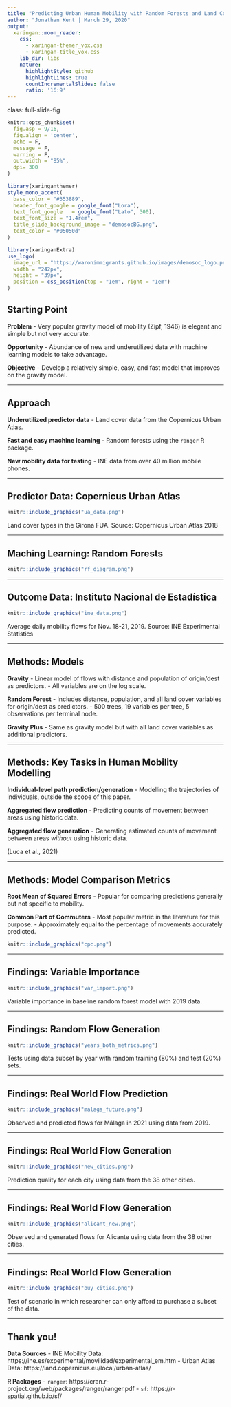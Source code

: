 ```yaml
---
title: "Predicting Urban Human Mobility with Random Forests and Land Cover Data"
author: "Jonathan Kent | March 29, 2020"
output:
  xaringan::moon_reader:
    css: 
      - xaringan-themer_vox.css
      - xaringan-title_vox.css
    lib_dir: libs
    nature:
      highlightStyle: github
      highlightLines: true
      countIncrementalSlides: false
      ratio: '16:9'
---
```


class: full-slide-fig

```r
knitr::opts_chunk$set(
  fig.asp = 9/16,
  fig.align = 'center',
  echo = F,
  message = F,
  warning = F,
  out.width = "85%",
  dpi= 300
)
```

```r
library(xaringanthemer)
style_mono_accent(
  base_color = "#353889",
  header_font_google = google_font("Lora"),
  text_font_google   = google_font("Lato", 300),
  text_font_size = "1.4rem",
  title_slide_background_image = "demosocBG.png",
  text_color = "#05050d"
)
```

```r
library(xaringanExtra)
use_logo(
  image_url = "https://waronimmigrants.github.io/images/demosoc_logo.png",
  width = "242px",
  height = "39px",
  position = css_position(top = "1em", right = "1em")
)
```

## Starting Point

**Problem**
- Very popular gravity model of mobility (Zipf, 1946) is elegant and simple but not very accurate.

**Opportunity**
- Abundance of new and underutilized data with machine learning models to take advantage.

**Objective**
- Develop a relatively simple, easy, and fast model that improves on the gravity model.

---

## Approach

**Underutilized predictor data**
- Land cover data from the Copernicus Urban Atlas.

**Fast and easy machine learning**
- Random forests using the `ranger` R package.

**New mobility data for testing**
- INE data from over 40 million mobile phones.

---

## Predictor Data: Copernicus Urban Atlas

``` r
knitr::include_graphics("ua_data.png")
```
Land cover types in the Girona FUA. Source: Copernicus Urban Atlas 2018

---

## Maching Learning: Random Forests

``` r
knitr::include_graphics("rf_diagram.png")
```

---

## Outcome Data: Instituto Nacional de Estadística 

``` r
knitr::include_graphics("ine_data.png")
```
Average daily mobility flows for Nov. 18-21, 2019. Source: INE Experimental Statistics  

---

## Methods: Models

**Gravity**
- Linear model of flows with distance and population of origin/dest as predictors. 
- All variables are on the log scale.

**Random Forest**
- Includes distance, population, and all land cover variables for origin/dest as predictors.
- 500 trees, 19 variables per tree, 5 observations per terminal node. 

**Gravity Plus**
- Same as gravity model but with all land cover variables as additional predictors.

---

## Methods: Key Tasks in Human Mobility Modelling

**Individual-level path prediction/generation**
- Modelling the trajectories of individuals, outside the scope of this paper.

**Aggregated flow prediction**
- Predicting counts of movement between areas using historic data.

**Aggregated flow generation**
- Generating estimated counts of movement between areas *without* using historic data.

(Luca et al., 2021)

---

## Methods: Model Comparison Metrics

**Root Mean of Squared Errors**
- Popular for comparing predictions generally but not specific to mobility.

**Common Part of Commuters**
- Most popular metric in the literature for this purpose.
- Approximately equal to the percentage of movements accurately predicted.

``` r
knitr::include_graphics("cpc.png")
```

---

## Findings: Variable Importance

``` r
knitr::include_graphics("var_import.png")
```
Variable importance in baseline random forest model with 2019 data.

---

## Findings: Random Flow Generation

``` r
knitr::include_graphics("years_both_metrics.png")
```
Tests using data subset by year with random training (80%) and test (20%) sets.

---

## Findings: Real World Flow Prediction

``` r
knitr::include_graphics("malaga_future.png")
```
Observed and predicted flows for Málaga in 2021 using data from 2019.

---

## Findings: Real World Flow Generation

``` r
knitr::include_graphics("new_cities.png")
```
Prediction quality for each city using data from the 38 other cities.

---

## Findings: Real World Flow Generation

``` r
knitr::include_graphics("alicant_new.png")
```
Observed and generated flows for Alicante using data from the 38 other cities.

---

## Findings: Real World Flow Generation

``` r
knitr::include_graphics("buy_cities.png")
```
Test of scenario in which researcher can only afford to purchase a subset of the data.

---

## Thank you!

**Data Sources**
- INE Mobility Data: https://ine.es/experimental/movilidad/experimental_em.htm
- Urban Atlas Data: https://land.copernicus.eu/local/urban-atlas/

**R Packages**
- `ranger`: https://cran.r-project.org/web/packages/ranger/ranger.pdf
- `sf`: https://r-spatial.github.io/sf/
